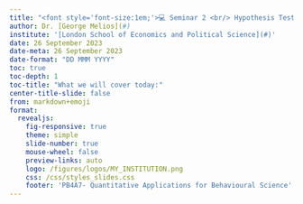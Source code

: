 ```yaml
---
title: "<font style='font-size:1em;'>💻 Seminar 2 <br/> Hypothesis Testing</font>"
author: Dr. [George Melios](#)
institute: '[London School of Economics and Political Science](#)'
date: 26 September 2023
date-meta: 26 September 2023
date-format: "DD MMM YYYY"
toc: true
toc-depth: 1
toc-title: "What we will cover today:"
center-title-slide: false
from: markdown+emoji
format:
  revealjs: 
    fig-responsive: true
    theme: simple
    slide-number: true
    mouse-wheel: false
    preview-links: auto
    logo: /figures/logos/MY_INSTITUTION.png
    css: /css/styles_slides.css
    footer: 'PB4A7- Quantitative Applications for Behavioural Science'
---
```

